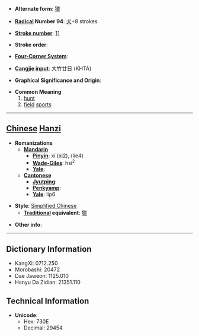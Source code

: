 * '''Alternate form''': [[獵]]

* '''[[Wiktionary:Chinese radical index| Radical]] Number 94''': [[Wiktionary:Chinese radical index 犬|犬]]+8 strokes

* '''[[Wiktionary:Chinese total strokes index|Stroke number]]''': [[Wiktionary:Chinese total strokes index 11|11]]

* '''Stroke order''': 

* '''[[Wiktionary:Chinese four corner index|Four-Corner System]]''': 

* '''[[Wiktionary:Chinese Cangjie index|Cangjie input]]''': 大竹廿日 (KHTA)

* '''Graphical Significance and Origin''': 

* '''Common Meaning'''
*#[[hunt]]
*# [[field]] [[sport]]s


----

== [[Chinese]] [[Hanzi]] ==

* '''Romanizations'''
** '''[[Mandarin]]'''
*** '''[[Pinyin]]''': xí (xi2), (lie4)
*** '''[[Wade-Giles]]''': hsi<sup>2</sup>
*** '''[[Yale]]''': 
** '''[[Cantonese]]'''
*** '''[[Jyutping]]''':
*** '''[[Penkyamp]]''': 
*** '''[[Yale]]''': lip6

* '''Style''': [[Simplified Chinese]] 
** '''[[Traditional Chinese|Traditional]] equivalent''': [[獵]]

* '''Other info''': 

----

== Dictionary Information ==

* KangXi: 0712.250
* Morobashi: 20472
* Dae Jaweon: 1125.010
* Hanyu Da Zidian: 21351.110

== Technical Information ==

* '''Unicode''':
** Hex: 730E
** Decimal: 29454